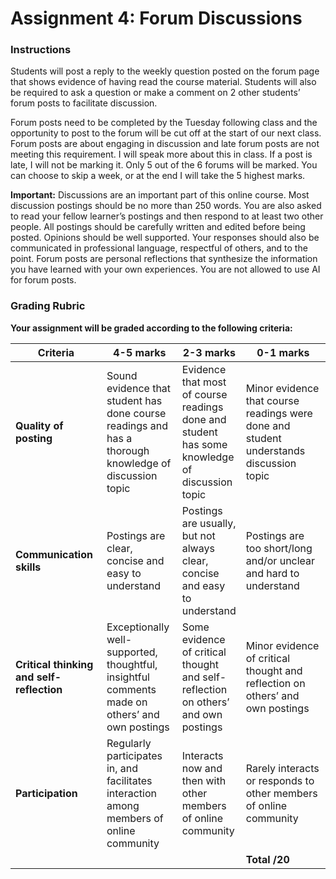 # Assignment 4: Forum Discussions {.unnumbered}

### Instructions {.unnumbered}

Students will post a reply to the weekly question posted on the forum page that shows evidence of having read the course material. Students will also be required to ask a question or make a comment on 2 other students’ forum posts to facilitate discussion.

Forum posts need to be completed by the Tuesday following class and the opportunity to post to the forum will be cut off at the start of our next class. Forum posts are about engaging in discussion and late forum posts are not meeting this requirement. I will speak more about this in class. If a post is late, I will not be marking it. Only 5 out of the 6 forums will be marked. You can choose to skip a week, or at the end I will take the 5 highest marks.

**Important:** Discussions are an important part of this online course. Most discussion postings should be no more than 250 words. You are also asked to read your fellow learner’s postings and then respond to at least two other people. All postings should be carefully written and edited before being posted. Opinions should be well supported. Your responses should also be communicated in professional language, respectful of others, and to the point. Forum posts are personal reflections that synthesize the information you have learned with your own experiences. You are not allowed to use AI for forum posts.

### Grading Rubric {.unnumbered}

**Your assignment will be graded according to the following criteria:**

| Criteria | 4-5 marks | 2-3 marks | 0-1 marks |
|-----------|---------|-------|----------|
|**Quality of posting** | Sound evidence that student has done course readings and has a thorough knowledge of discussion topic |Evidence that most of course readings done and student has some knowledge of discussion topic | Minor evidence that course readings were done and student understands discussion topic|
| **Communication skills **| Postings are clear, concise and easy to understand | Postings are usually, but not always clear, concise and easy to understand | Postings are too short/long and/or unclear and hard to understand |
|**Critical thinking and self-reflection** | Exceptionally well- supported, thoughtful, insightful comments made on others’ and own postings | Some evidence of critical thought and self-reflection on others’ and own postings | Minor evidence of critical thought and reflection on others’ and own postings |
|**Participation** | Regularly participates in, and facilitates interaction among members of online community |Interacts now and then with other members of online community | Rarely interacts or responds to other members of online community|
| |  | | **Total /20** |